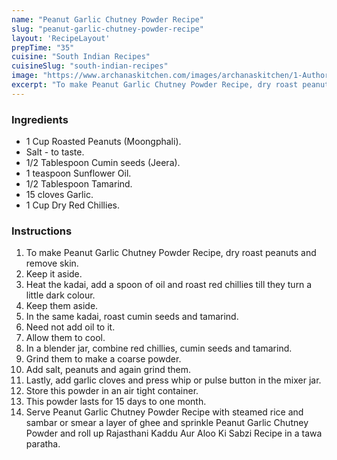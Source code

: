 ---
name: "Peanut Garlic Chutney Powder Recipe"
slug: "peanut-garlic-chutney-powder-recipe"
layout: 'RecipeLayout'
prepTime: "35"
cuisine: "South Indian Recipes"
cuisineSlug: "south-indian-recipes"
image: "https://www.archanaskitchen.com/images/archanaskitchen/1-Author/sailajaangara-gmail.com/Peanut_Powder_Recipe.jpg"
excerpt: "To make Peanut Garlic Chutney Powder Recipe, dry roast peanuts and remove skin"
---

### Ingredients

- 1 Cup Roasted Peanuts (Moongphali).
- Salt - to taste.
- 1/2 Tablespoon Cumin seeds (Jeera).
- 1 teaspoon Sunflower Oil.
- 1/2 Tablespoon Tamarind.
- 15 cloves Garlic.
- 1 Cup Dry Red Chillies.

### Instructions

1. To make Peanut Garlic Chutney Powder Recipe, dry roast peanuts and remove skin.
1. Keep it aside.
1. Heat the kadai, add a spoon of oil and roast red chillies till they turn a little dark colour.
1. Keep them aside.
1. In the same kadai, roast cumin seeds and tamarind.
1. Need not add oil to it.
1. Allow them to cool.
1. In a blender jar, combine red chillies, cumin seeds and tamarind.
1. Grind them to make a coarse powder.
1. Add salt, peanuts and again grind them.
1. Lastly, add garlic cloves and press whip or pulse button in the mixer jar.
1. Store this powder in an air tight container.
1. This powder lasts for 15 days to one month.
1. Serve Peanut Garlic Chutney Powder Recipe with steamed rice and sambar or smear a layer of ghee and sprinkle Peanut Garlic Chutney Powder and roll up Rajasthani Kaddu Aur Aloo Ki Sabzi Recipe in a tawa paratha.
